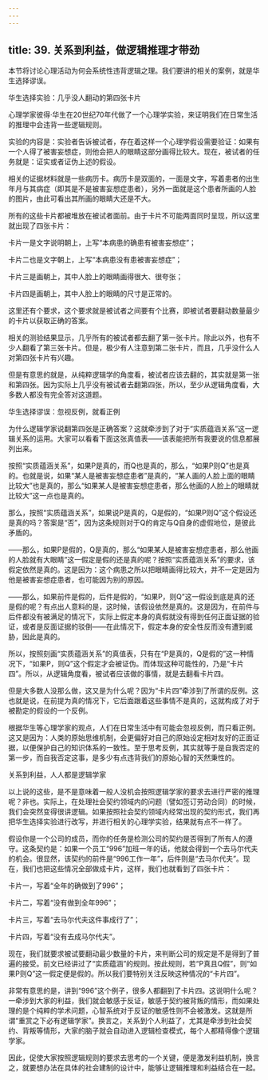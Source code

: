 ```yaml
---
---
---
```

title: 39. 关系到利益，做逻辑推理才带劲
---




本节将讨论心理活动为何会系统性违背逻辑之理。我们要讲的相关的案例，就是华生选择谬误。





华生选择实验：几乎没人翻动的第四张卡片


心理学家彼得·华生在20世纪70年代做了一个心理学实验，来证明我们在日常生活的推理中会违背一些逻辑规则。

实验的内容是：实验者告诉被试者，存在着这样一个心理学假设需要验证：如果有一个人得了被害妄想症，则他会把人的眼睛这部分画得比较大。现在，被试者的任务就是：证实或者证伪上述的假设。

相关的证据材料就是一些病历卡。病历卡是双面的，一面是文字，写着患者的出生年月与其病症（即其是不是被害妄想症患者），另外一面就是这个患者所画的人脸的图片，由此可看出其所画的眼睛大还是不大。

所有的这些卡片都被堆放在被试者面前。由于卡片不可能两面同时呈现，所以这里就出现了四张卡片：

卡片一是文字说明朝上，上写“本病患的确患有被害妄想症”；

卡片二也是文字朝上，上写“本病患没有患被害妄想症”；

卡片三是画朝上，其中人脸上的眼睛画得很大、很夸张；

卡片四是画朝上，其中人脸上的眼睛的尺寸是正常的。

这里还有个要求，这个要求就是被试者之间要有个比赛，即被试者要翻动数量最少的卡片以获取正确的答案。

相关的测验结果显示，几乎所有的被试者都去翻了第一张卡片。除此以外，也有不少人翻看了第三张卡片。但是，极少有人注意到第二张卡片，而且，几乎没什么人对第四张卡片有兴趣。

但是有意思的就是，从纯粹逻辑学的角度看，被试者应该去翻的，其实就是第一张和第四张。因为实际上几乎没有被试者去翻第四张，所以，至少从逻辑角度看，大多数人都没有完全答对这道题。





华生选择谬误：忽视反例，就看正例


为什么逻辑学家说翻第四张是正确答案？这就牵涉到了对于“实质蕴涵关系”这一逻辑关系的运用。大家可以看看下面这张真值表——该表能把所有我要说的信息都展列出来。

按照“实质蕴涵关系”，如果P是真的，而Q也是真的，那么，“如果P则Q”也是真的。也就是说，如果“某人是被害妄想症患者”是真的，“某人画的人脸上面的眼睛比较大”也是真的，那么“如果某人是被害妄想症患者，那么他画的人脸上的眼睛就比较大”这一点也是真的。



那么，按照“实质蕴涵关系”，如果说P是真的，Q是假的，“如果P则Q”这个假设还是真的吗？答案是“否”，因为这条规则对于Q的肯定与Q自身的虚假地位，是彼此矛盾的。

——那么，如果P是假的，Q是真的，那么“如果某人是被害妄想症患者，那么他画的人脸就有大眼睛”这一假定是假的还是真的呢？按照“实质蕴涵关系”的要求，该假定依然是真的。这是因为：这个病患之所以把眼睛画得比较大，并不一定是因为他是被害妄想症患者，也可能因为别的原因。

——那么，如果前件是假的，后件是假的，“如果P，则Q”这一假设到底是真的还是假的呢？有点出人意料的是，这时候，该假设依然是真的。这是因为，在前件与后件都没有被满足的情况下，实际上假定本身的真假就没有得到任何正面证据的验证，或者是反面证据的驳倒——在此情况下，假定本身的安全性反而没有遭到威胁，因此是真的。

所以，按照刻画“实质蕴涵关系”的真值表，只有在“P是真的，Q是假的”这一种情况下，“如果P，则Q”这个假定才会被证伪。而体现这种可能性的，乃是“卡片四”。所以，从逻辑角度看，被试者应该做的事情，就是去翻看卡片四。

但是大多数人没那么做，这又是为什么呢？因为“卡片四”牵涉到了所谓的反例。这也就是说，在前提为真的情况下，它后面跟着这些事情不是真的，这就构成了对于被勘定的假设的一个反例。

根据华生等心理学家的观点，人们在日常生活中有可能会忽视反例，而只看正例。这又是因为：人类的原始思维机制，会更偏好对自己的原始设定相对友好的正面证据，以便保护自己的知识体系的一致性。至于思考反例，其实就等于是自我否定的第一步，而自我否定这事，是多少有点违背我们的原始心智的天然秉性的。





关系到利益，人人都是逻辑学家


以上说的这些，是不是意味着一般人没机会按照逻辑学家的要求去进行严密的推理呢？非也。实际上，在处理社会契约领域内的问题（譬如签订劳动合同）的时候，我们会突然变得很讲逻辑。如果按照社会契约领域内经常出现的契约形式，我们再把华生选择实验进行改写，并进行相关的心理学实验，结果就有点不一样了。

假设你是一个公司的成员，而你的任务是检测公司的契约是否得到了所有人的遵守。这条契约是：如果一个员工“996”加班一年的话，他就会得到一个去马尔代夫的机会。很显然，该契约的前件是“996工作一年”，后件则是“去马尔代夫”。现在，我们也把这些情况全部做成卡片，这样，我们也就看到了四张卡片：

卡片一，写着“全年的确做到了996”；

卡片二，写着“没有做到全年996”；

卡片三，写着“去马尔代夫这件事成行了”；

卡片四，写着“没有去成马尔代夫”。

现在，我们就要求被试要翻动最少数量的卡片，来判断公司的规定是不是得到了普遍的接受。前文已经讲过了“实质蕴涵”的规则。按此规则，若“P真且Q假”，则“如果P则Q”这一假定便是假的。所以我们要特别关注反映这种情况的“卡片四”。

非常有意思的是，讲到“996”这个例子，很多人都翻到了卡片四。这说明什么呢？一牵涉到大家的利益，我们就会敏感于反证，敏感于契约被背叛的情形，而如果处理的是个纯粹的学术问题，心智系统对于反证的敏感性则不会被激发。这就是所谓“重赏之下必有逻辑学家”。换言之，关系到个人利益了，尤其是牵涉到社会契约、背叛等情形，大家的脑子就会自动进入逻辑检查模式，每个人都精得像个逻辑学家。

因此，促使大家按照逻辑规则的要求去思考的一个关键，便是激发利益机制，换言之，就要想办法在具体的社会建制的设计中，能够让逻辑推理和利益结合在一起。